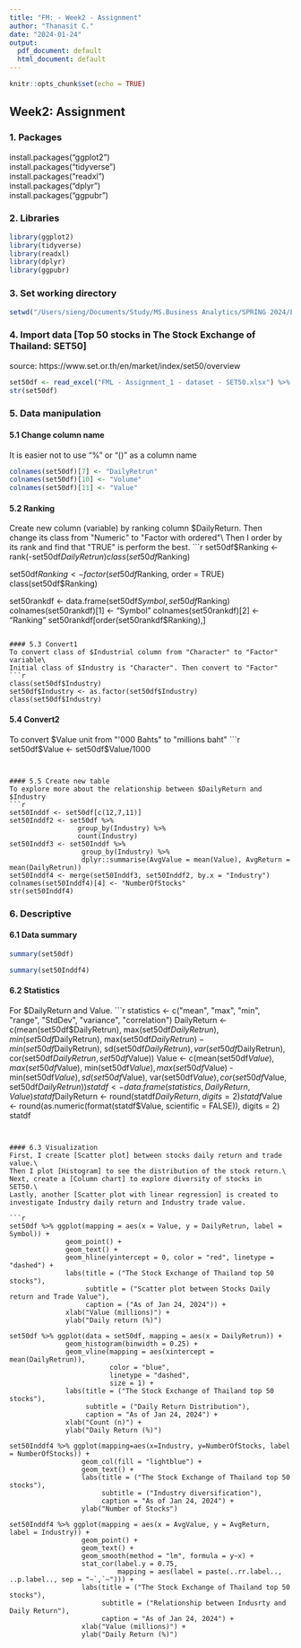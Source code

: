 ```yaml
---
title: "FM: - Week2 - Assignment"
author: "Thanasit C."
date: "2024-01-24"
output:
  pdf_document: default
  html_document: default
---
```


```r
knitr::opts_chunk$set(echo = TRUE)
```

## Week2: Assignment

### 1. Packages
install.packages("ggplot2")\
install.packages("tidyverse")\
install.packages("readxl")\
install.packages("dplyr")\
install.packages("ggpubr")\


### 2. Libraries
```r
library(ggplot2)
library(tidyverse)
library(readxl)
library(dplyr)
library(ggpubr)
```


### 3. Set working directory
```r
setwd("/Users/sieng/Documents/Study/MS.Business Analytics/SPRING 2024/Fundamental of Machine Learning/Assignment/Assignment 1")
```


### 4. Import data [Top 50 stocks in The Stock Exchange of Thailand: SET50]
source: https://www.set.or.th/en/market/index/set50/overview
```r
set50df <- read_excel("FML - Assignment_1 - dataset - SET50.xlsx") %>% as.data.frame()
str(set50df)
```

### 5. Data manipulation

#### 5.1 Change column name
It is easier not to use "%" or "()" as a column name
```r
colnames(set50df)[7] <- "DailyRetrun"
colnames(set50df)[10] <- "Volume"
colnames(set50df)[11] <- "Value"
```

#### 5.2 Ranking
Create new column (variable) by ranking column $DailyReturn. Then change its class from "Numeric" to "Factor with ordered"\
Then I order by its rank and find that "TRUE" is perform the best.  
```r
set50df$Ranking <- rank(-set50df$DailyRetrun)
class(set50df$Ranking)

set50df$Ranking <- factor(set50df$Ranking, order = TRUE)
class(set50df$Ranking)

set50rankdf <- data.frame(set50df$Symbol, set50df$Ranking)
colnames(set50rankdf)[1] <- "Symbol"
colnames(set50rankdf)[2] <- "Ranking"
set50rankdf[order(set50rankdf$Ranking),]
```

#### 5.3 Convert1 
To convert class of $Industrial column from "Character" to "Factor" variable\
Initial class of $Industry is "Character". Then convert to "Factor"
```r
class(set50df$Industry)
set50df$Industry <- as.factor(set50df$Industry)
class(set50df$Industry)
```

#### 5.4 Convert2
To convert $Value unit from "'000 Bahts" to "millions baht"
```r
set50df$Value <- set50df$Value/1000 
```


#### 5.5 Create new table 
To explore more about the relationship between $DailyReturn and $Industry
```r
set50Inddf <- set50df[c(12,7,11)]
set50Inddf2 <- set50df %>% 
                 group_by(Industry) %>%
                 count(Industry)
set50Inddf3 <- set50Inddf %>%
                  group_by(Industry) %>%
                  dplyr::summarise(AvgValue = mean(Value), AvgReturn = mean(DailyRetrun))
set50Inddf4 <- merge(set50Inddf3, set50Inddf2, by.x = "Industry")
colnames(set50Inddf4)[4] <- "NumberOfStocks"
str(set50Inddf4)
```


### 6. Descriptive

#### 6.1 Data summary
```r
summary(set50df)
```

```r
summary(set50Inddf4)
```

#### 6.2 Statistics
For $DailyReturn and Value.
```r
statistics <-  c("mean", "max", "min", "range", "StdDev", "variance", "correlation")
DailyReturn <- c(mean(set50df$DailyRetrun), 
                 max(set50df$DailyRetrun), 
                 min(set50df$DailyRetrun), 
                 max(set50df$DailyRetrun) - min(set50df$DailyRetrun),
                 sd(set50df$DailyRetrun),
                 var(set50df$DailyRetrun),
                 cor(set50df$DailyRetrun, set50df$Value))
Value <- c(mean(set50df$Value), 
                 max(set50df$Value), 
                 min(set50df$Value), 
                 max(set50df$Value) - min(set50df$Value),
                 sd(set50df$Value),
                 var(set50df$Value),
                 cor(set50df$Value, set50df$DailyRetrun))
statdf <- data.frame(statistics, DailyReturn, Value)
statdf$DailyReturn <- round(statdf$DailyReturn, digits = 2)
statdf$Value <- round(as.numeric(format(statdf$Value, scientific = FALSE)), digits = 2)
statdf
```


#### 6.3 Visualization
First, I create [Scatter plot] between stocks daily return and trade value.\
Then I plot [Histogram] to see the distribution of the stock return.\
Next, create a [Column chart] to explore diversity of stocks in SET50.\
Lastly, another [Scatter plot with linear regression] is created to investigate Industry daily return and Industry trade value.

```r
set50df %>% ggplot(mapping = aes(x = Value, y = DailyRetrun, label = Symbol)) +
              geom_point() + 
              geom_text() +
              geom_hline(yintercept = 0, color = "red", linetype = "dashed") +
              labs(title = ("The Stock Exchange of Thailand top 50 stocks"), 
                   subtitle = ("Scatter plot between Stocks Daily return and Trade Value"), 
                   caption = ("As of Jan 24, 2024")) +
              xlab("Value (millions)") +
              ylab("Daily return (%)")
  
set50df %>% ggplot(data = set50df, mapping = aes(x = DailyRetrun)) +
              geom_histogram(binwidth = 0.25) +
              geom_vline(mapping = aes(xintercept = mean(DailyRetrun)), 
                         color = "blue", 
                         linetype = "dashed", 
                         size = 1) +
              labs(title = ("The Stock Exchange of Thailand top 50 stocks"), 
                   subtitle = ("Daily Return Distribution"), 
                   caption = "As of Jan 24, 2024") +
              xlab("Count (n)") +
              ylab("Daily Return (%)")  
  
set50Inddf4 %>% ggplot(mapping=aes(x=Industry, y=NumberOfStocks, label = NumberOfStocks)) +
                  geom_col(fill = "lightblue") +
                  geom_text() +
                  labs(title = ("The Stock Exchange of Thailand top 50 stocks"), 
                       subtitle = ("Industry diversification"), 
                       caption = "As of Jan 24, 2024") +
                  ylab("Number of Stocks")

set50Inddf4 %>% ggplot(mapping = aes(x = AvgValue, y = AvgReturn, label = Industry)) +
                  geom_point() +
                  geom_text() +
                  geom_smooth(method = "lm", formula = y~x) +
                  stat_cor(label.y = 0.75,
                           mapping = aes(label = paste(..rr.label.., ..p.label.., sep = "~`,`~"))) +
                  labs(title = ("The Stock Exchange of Thailand top 50 stocks"), 
                       subtitle = ("Relationship between Indusrty and Daily Return"), 
                       caption = "As of Jan 24, 2024") +
                  xlab("Value (millions)") +
                  ylab("Daily Return (%)")

```




